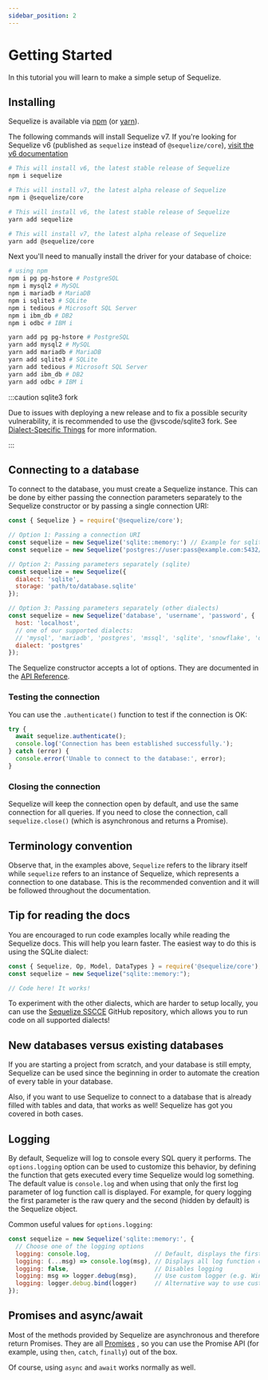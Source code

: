 ```yaml
---
sidebar_position: 2
---
```



# Getting Started

In this tutorial you will learn to make a simple setup of Sequelize.

## Installing

Sequelize is available via [npm](https://www.npmjs.com/package/@sequelize/core) (or [yarn](https://yarnpkg.com/package/@sequelize/core)).

The following commands will install Sequelize v7.
If you're looking for Sequelize v6 (published as `sequelize` instead of `@sequelize/core`),
[visit the v6 documentation](pathname:///v6/manual/getting-started.html)

<Tabs>
<TabItem value="npm" label="npm">

```bash
# This will install v6, the latest stable release of Sequelize
npm i sequelize

# This will install v7, the latest alpha release of Sequelize
npm i @sequelize/core
```

</TabItem>
<TabItem value="yarn" label="yarn">

```bash
# This will install v6, the latest stable release of Sequelize
yarn add sequelize

# This will install v7, the latest alpha release of Sequelize
yarn add @sequelize/core
```

</TabItem>
</Tabs>

Next you'll need to manually install the driver for your database of choice:

<Tabs>
<TabItem value="npm" label="npm">

```bash
# using npm
npm i pg pg-hstore # PostgreSQL
npm i mysql2 # MySQL
npm i mariadb # MariaDB
npm i sqlite3 # SQLite
npm i tedious # Microsoft SQL Server
npm i ibm_db # DB2
npm i odbc # IBM i
```

</TabItem>
<TabItem value="yarn" label="yarn">

```bash
yarn add pg pg-hstore # PostgreSQL
yarn add mysql2 # MySQL
yarn add mariadb # MariaDB
yarn add sqlite3 # SQLite
yarn add tedious # Microsoft SQL Server
yarn add ibm_db # DB2
yarn add odbc # IBM i
```

</TabItem>
</Tabs>

:::caution sqlite3 fork

Due to issues with deploying a new release and to fix a possible security vulnerability, it is recommended to use the @vscode/sqlite3 fork. See [Dialect-Specific Things](../other-topics/dialect-specific-things.md) for more information.

:::

## Connecting to a database

To connect to the database, you must create a Sequelize instance.
This can be done by either passing the connection parameters separately to the Sequelize constructor or by passing a single connection URI:

```javascript
const { Sequelize } = require('@sequelize/core');

// Option 1: Passing a connection URI
const sequelize = new Sequelize('sqlite::memory:') // Example for sqlite
const sequelize = new Sequelize('postgres://user:pass@example.com:5432/dbname') // Example for postgres

// Option 2: Passing parameters separately (sqlite)
const sequelize = new Sequelize({
  dialect: 'sqlite',
  storage: 'path/to/database.sqlite'
});

// Option 3: Passing parameters separately (other dialects)
const sequelize = new Sequelize('database', 'username', 'password', {
  host: 'localhost',
  // one of our supported dialects:
  // 'mysql', 'mariadb', 'postgres', 'mssql', 'sqlite', 'snowflake', 'db2' or 'ibmi'
  dialect: 'postgres'
});
```

The Sequelize constructor accepts a lot of options.
They are documented in the [API Reference](pathname:///api/v7/classes/Sequelize.html#constructor).

### Testing the connection

You can use the `.authenticate()` function to test if the connection is OK:

```js
try {
  await sequelize.authenticate();
  console.log('Connection has been established successfully.');
} catch (error) {
  console.error('Unable to connect to the database:', error);
}
```

### Closing the connection

Sequelize will keep the connection open by default, and use the same connection for all queries.
If you need to close the connection, call `sequelize.close()` (which is asynchronous and returns a Promise).

## Terminology convention

Observe that, in the examples above, `Sequelize` refers to the library itself while `sequelize` refers to an instance of Sequelize,
which represents a connection to one database. This is the recommended convention and it will be followed throughout the documentation.

## Tip for reading the docs

You are encouraged to run code examples locally while reading the Sequelize docs. This will help you learn faster.
The easiest way to do this is using the SQLite dialect:

```js
const { Sequelize, Op, Model, DataTypes } = require('@sequelize/core');
const sequelize = new Sequelize("sqlite::memory:");

// Code here! It works!
```

To experiment with the other dialects, which are harder to setup locally,
you can use the [Sequelize SSCCE](https://github.com/sequelize/sequelize-sscce) GitHub repository,
which allows you to run code on all supported dialects!

## New databases versus existing databases

If you are starting a project from scratch, and your database is still empty, Sequelize can be used since the beginning in order to automate the creation of every table in your database.

Also, if you want to use Sequelize to connect to a database that is already filled with tables and data, that works as well! Sequelize has got you covered in both cases.

## Logging

By default, Sequelize will log to console every SQL query it performs. The `options.logging` option can be used to customize this behavior, by defining the function that gets executed every time Sequelize would log something. The default value is `console.log` and when using that only the first log parameter of log function call is displayed. For example, for query logging the first parameter is the raw query and the second (hidden by default) is the Sequelize object.

Common useful values for `options.logging`:

```js
const sequelize = new Sequelize('sqlite::memory:', {
  // Choose one of the logging options
  logging: console.log,                  // Default, displays the first parameter of the log function call
  logging: (...msg) => console.log(msg), // Displays all log function call parameters
  logging: false,                        // Disables logging
  logging: msg => logger.debug(msg),     // Use custom logger (e.g. Winston or Bunyan), displays the first parameter
  logging: logger.debug.bind(logger)     // Alternative way to use custom logger, displays all messages
});
```

## Promises and async/await

Most of the methods provided by Sequelize are asynchronous and therefore return Promises. They are all [Promises](https://developer.mozilla.org/en-US/docs/Web/JavaScript/Reference/Global_Objects/Promise) , so you can use the Promise API (for example, using `then`, `catch`, `finally`) out of the box.

Of course, using `async` and `await` works normally as well.
